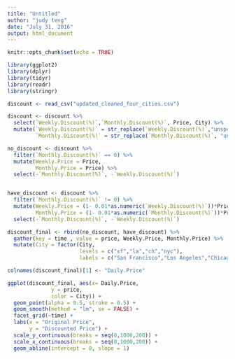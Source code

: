 ```yaml
---
title: "Untitled"
author: "judy teng"
date: "July 31, 2016"
output: html_document
---
```


```r
knitr::opts_chunk$set(echo = TRUE)
```

```r
library(ggplot2)
library(dplyr)
library(tidyr)
library(readr)
library(stringr)

discount <- read_csv("updated_cleaned_four_cities.csv")

discount <- discount %>%
  select(`Weekly.Discount(%)`,`Monthly.Discount(%)`, Price, City) %>%
  mutate(`Weekly.Discount(%)` = str_replace(`Weekly.Discount(%)`,"unspecified", 0),
         `Monthly.Discount(%)` = str_replace(`Monthly.Discount(%)`, "unspecified",0))

no_discount <- discount %>%
  filter(`Monthly.Discount(%)` == 0) %>%
  mutate(Weekly.Price = Price,
         Monthly.Price = Price) %>%
  select(-`Monthly.Discount(%)`, -`Weekly.Discount(%)`)


have_discount <- discount %>%
  filter(`Monthly.Discount(%)` != 0) %>%
  mutate(Weekly.Price = (1- 0.01*as.numeric(`Weekly.Discount(%)`))*Price,
         Monthly.Price = (1- 0.01*as.numeric(`Monthly.Discount(%)`))*Price) %>%
  select(-`Monthly.Discount(%)`, -`Weekly.Discount(%)`)

discount_final <- rbind(no_discount, have_discount) %>%
  gather(key = time , value = price, Weekly.Price, Monthly.Price) %>%
  mutate(City = factor(City, 
                       levels = c("sf","la","ch","nyc"),
                       labels = c("San Francisco","Los Angeles","Chicago","New York City")))

colnames(discount_final)[1] <- "Daily.Price"

ggplot(discount_final, aes(x= Daily.Price, 
              y = price, 
              color = City)) +
  geom_point(alpha = 0.5, stroke = 0.5) +
  geom_smooth(method = "lm", se = FALSE) +
  facet_grid(~time) +
  labs(x = "Original Price", 
       y = "Discounted Price") +
  scale_y_continuous(breaks = seq(0,1000,200)) +
  scale_x_continuous(breaks = seq(0,1000,200)) +
  geom_abline(intercept = 0, slope = 1)
```

